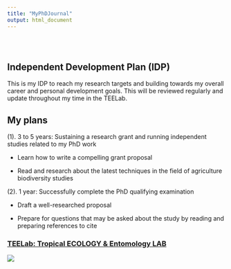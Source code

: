 ```yaml
---
title: "MyPhDJournal"
output: html_document
---
```


<style type="text/css">
.title {
  display: none;
}

#getting-started img {
  margin-right: 10px;
}

</style>

<div class="row" style="padding-top: 30px;">
<div class="col-sm-6">

# **Independent Development Plan (IDP)**

This is my IDP to reach my research targets and building towards my overall career and personal development goals. This will be reviewed regularly and update throughout my time in the TEELab.

## My plans

(1). 3 to 5 years: Sustaining a research grant and running independent studies related to my PhD work 

- Learn how to write a compelling grant proposal

-	Read and research about the latest techniques in the field of agriculture biodiversity studies

(2). 1 year: Successfully complete the PhD qualifying examination

-	Draft a well-researched proposal 

-	Prepare for questions that may be asked about the study by reading and preparing references to cite 



</div>
<div class="col-sm-6">

### [TEELab: Tropical ECOLOGY & Entomology LAB](https://teelabntu.wixsite.com/home)

<a href = "https://teelabntu.wixsite.com/home">
![](images/logo.png)
</a>
</div>
